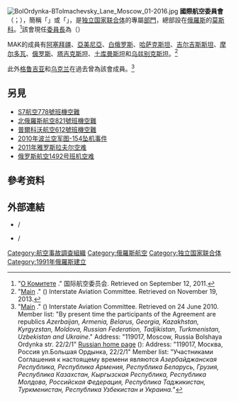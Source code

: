 {{NoteTA
| G1 = Places
| G2 = Aero
}}
{{Refimprove|time=2016-09-09T05:39:02+00:00}}
{{Expand|time=2016-09-09T05:39:02+00:00}}
{{Infobox Government agency
|agency_name     = 國際航空委員會
|nativename      = Межгосударственный авиационный комитет
|nativename_r    = Interstate Aviation Committee
|logo            = Logo MAK3.jpg
|logo_width      =
|logo_caption    = 
|seal            =
|seal_width      =
|seal_caption    =
|formed          = 1991年
|preceding1      = {{flag|USSR}}{{link-ru|國家航空安全管理委員會|Госавианадзор СССР|國家航管委員會}}<!-- State Supervisory Commission for Flight Safety -->
|preceding2      =
|dissolved       =
|superseding     =
|jurisdiction    = {{flag|CIS}}<small>（部份）</small>
|headquarters    = {{flag|Russia}}[[莫斯科|莫斯科]]
|employees       =
|budget          =
|minister1_name  =
|minister1_pfo   =
|chief1_name     = {{link-ru|塔季扬娜·阿诺迪纳|Анодина, Татьяна Григорьевна|}}<!-- Tatyana Anodina -->
|chief1_position = 委員長<!-- Director -->
|chief2_name     =
|chief2_position =
|parent_agency   = 
|child1_agency   =
|child2_agency   =
|website         = {{URL|http://mak-iac.org|}}
|footnotes       = 
}}{{各地中文名|大陆=国家间航空委员会}}[[File:BolOrdynka-BTolmachevsky_Lane_Moscow_01-2016.jpg|thumb]]
'''國際航空委員會'''（{{lang-ru|Межгосударственный авиационный комитет}}；{{lang-en|Interstate Aviation Committee}}），簡稱「{{lang|ru|МАК}}」或「{{lang|en|IAC}}」，是[[独立国家联合体|独立国家联合体]]的專屬[[部|部門]]，總部設在[[俄羅斯|俄羅斯]]的[[莫斯科|莫斯科]]。<ref name="MAKAbout">"[http://www.mak.ru/russian/o_mak.html О Комитете] {{Wayback|url=http://www.mak.ru/russian/o_mak.html |date=20110929113602 }}." 国际航空委员会. Retrieved on September 12, 2011.</ref>該會現任[[委員長|委員長]]為{{link-ru|塔季扬娜·阿诺迪纳|Анодина, Татьяна Григорьевна|}}（{{lang|ru|Татьяна Григорьевна Анодина}}）

MAK的成員有[[阿塞拜疆|阿塞拜疆]]、[[亞美尼亞|亞美尼亞]]、[[白俄罗斯|白俄罗斯]]、[[哈萨克斯坦|哈萨克斯坦]]、[[吉尔吉斯斯坦|吉尔吉斯斯坦]]、[[摩尔多瓦|摩尔多瓦]]、[[俄罗斯|俄罗斯]]、[[塔吉克斯坦|塔吉克斯坦]]、[[土库曼斯坦|土库曼斯坦]]和[[乌兹别克斯坦|乌兹别克斯坦]]。<ref name="MainNov2013">"[http://www.mak.ru/english/english.html Main] {{Webarchive|url=https://archive.is/20131119182006/http://www.mak.ru/english/english.html |date=2013-11-19 }}." () Interstate Aviation Committee. Retrieved on November 19, 2013.</ref>

此外[[格鲁吉亚|格鲁吉亚]]和[[乌克兰|乌克兰]]在過去曾為該會成員。<ref name="Main">"[http://www.mak.ru/english/o_mak.html Main] {{WebCite|url=https://www.webcitation.org/6FfG8uIuC?url=http://www.mak.ru/english/o_mak.html |date=20130406003412 |dateformat=iso }}." () Interstate Aviation Committee. Retrieved on 24 June 2010. Member list: "By present time the participants of the Agreement are republics ''Azerbaijan, Armenia, Belarus, Georgia, Kazakhstan, Kyrgyzstan, Moldova, Russian Federation, Tadjikistan, Turkmenistan, Uzbekistan and Ukraine''." Address: "119017, Moscow, Russia Bolshaya Ordynka str. 22/2/1" [http://www.mak.ru/russian/russian.html Russian home page] {{Wayback|url=http://www.mak.ru/russian/russian.html |date=20121227053107 }}(): Address: "119017, Москва, Россия ул.Большая Ордынка, 22/2/1" Member list: "Участниками Соглашения к настоящему времени являются ''Азербайджанская Республика, Республика Армения, Республика Беларусь, Грузия, Республика Казахстан, Кыргызская Республика, Республика Молдова, Российская Федерация, Республика Таджикистан, Туркменистан, Республика Узбекистан и Украина.''"</ref>

== 另見 ==
* [[S7航空778號班機空難|S7航空778號班機空難]]
* [[北俄羅斯航空821號班機空難|北俄羅斯航空821號班機空難]]
* [[普爾科沃航空612號班機空難|普爾科沃航空612號班機空難]]
* [[2010年波兰空军图-154坠机事件|2010年波兰空军图-154坠机事件]]
* [[2011年雅罗斯拉夫尔空难|2011年雅罗斯拉夫尔空难]]
*[[俄罗斯航空1492号班机空难|俄罗斯航空1492号班机空难]]

== 參考资料 ==
{{Reflist}}

== 外部連結 ==
* {{ru icon}}/{{en icon}} {{Official|http://mak-iac.org/|官方網站}}
* {{ru icon}}/{{en icon}} {{Official|http://www.mak.ru/|官方網站（舊版）}}

[[Category:航空事故調查組織|Category:航空事故調查組織]]
[[Category:俄羅斯航空|Category:俄羅斯航空]]
[[Category:独立国家联合体|Category:独立国家联合体]]
[[Category:1991年俄羅斯建立|Category:1991年俄羅斯建立]]